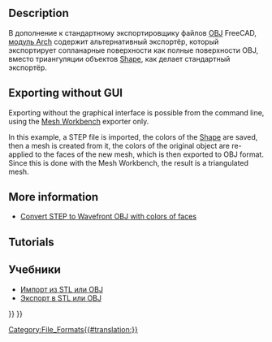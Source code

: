 <languages/>

<div class="mw-translate-fuzzy">
{{docnav/ru|[[Arch DAE|DAE]]|[[Arch JSON|JSON]]|[[Arch_Workbench|Arch Module]]}}
</div>

{{TOCright}}

== Description ==

<div class="mw-translate-fuzzy">
В дополнение к стандартному экспортировщику файлов [http://en.wikipedia.org/wiki/Wavefront_.obj_file OBJ] FreeCAD, [[Arch_Workbench/ru|модуль Arch]] содержит альтернативный экспортёр, который экспортирует сопланарные поверхности как полные поверхности OBJ, вместо триангуляции объектов [[Part_Workbench/ru|Shape]], как делает стандартный экспортёр.
</div>

== Exporting without GUI ==

Exporting without the graphical interface is possible from the command line, using the [[Mesh_Workbench|Mesh Workbench]] exporter only.

In this example, a STEP file is imported, the colors of the [[Shape|Shape]] are saved, then a mesh is created from it, the colors of the original object are re-applied to the faces of the new mesh, which is then exported to OBJ format. Since this is done with the Mesh Workbench, the result is a triangulated mesh.

{{Code|code=
import Mesh
import MeshPart
import Import

data = Import.open("example.stp")
shape = data[0][0].Shape
shape_colors = data[0][1]

mesh = MeshPart.meshFromShape(Shape=shape, LinearDeflection=0.1, Segments=True)

face_colors = [(0, 0, 0)] * mesh.CountFacets

for i in range(mesh.countSegments()):
    color = shape_colors[i]
    segm = mesh.getSegment(i)
    for j in segm:
        face_colors[j] = color

mesh.write(Filename="new_example.obj", Material=face_colors, Format="obj")
}}

== More information ==

* [https://forum.freecadweb.org/viewtopic.php?f=8&t=37452 Convert STEP to Wavefront OBJ with colors of faces]

==Tutorials==

<div class="mw-translate-fuzzy">
==Учебники==
* [[Import_from_STL_or_OBJ/ru|Импорт из STL или OBJ]]
* [[Export_to_STL_or_OBJ/ru|Экспорт в STL или OBJ]]
</div>


<div class="mw-translate-fuzzy">
{{docnav/ru|[[Arch DAE|DAE]]|[[Arch JSON|JSON]]|[[Arch_Workbench|Arch Workbench]]}}
</div>

{{BIM_Tools_navi{{#translation:}}}}
{{Userdocnavi{{#translation:}}}}
[[Category:File_Formats{{#translation:}}]]